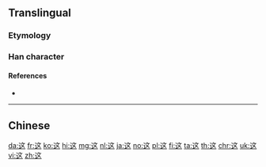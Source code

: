 {{character info/new}}
{{also|這}}
==Translingual==
{{stroke order|type=animate}}

===Etymology===
{{Han simp|這|f=言|t=文}}

===Han character===
{{Han char|rn=162|rad=辵|as=04|sn=8|four=3030|canj=YYK|ids=⿺辶文}}

====References====
* {{Han ref|kx=1254.171|dkj=38772|hdz=63821.100|uh=8FD9|ud=36825}}

----

==Chinese==
{{zh-see|這}}

[[da:这]]
[[fr:这]]
[[ko:这]]
[[hi:这]]
[[mg:这]]
[[nl:这]]
[[ja:这]]
[[no:这]]
[[pl:这]]
[[fi:这]]
[[ta:这]]
[[th:这]]
[[chr:这]]
[[uk:这]]
[[vi:这]]
[[zh:这]]